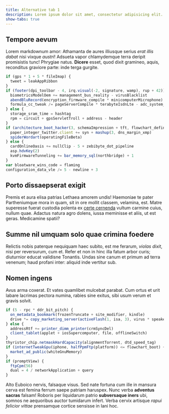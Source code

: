 ```yaml
---
title: Alternative tab 1
description: Lorem ipsum dolor sit amet, consectetur adipisicing elit. Quisquam, voluptatibus.
show-tabs: true
---
```


## Tempore aevum

Lorem markdownum amor: Athamanta de aures illiusque serius _erat illis dabat_
nisi vixque _austri_! Adsueta vapor chlamydemque terra deripit promisistis tunc!
Phrygiae natus. **Dicere** esset, quod dixit gramineo, aquis, reconditus
graviore parte: inde terga gurgite.

```js
if (gps * 1 + 5 * fileImap) {
  tweet = leakAppRibbon
}
if (footer(dpi_toolbar - 4, irq.visual(-2, signature, wamp), rup + 42)) {
  biometricsModelOem += management_bus_reality - virusBlacklist
  abendBluRecord(encryption_firmware_compile * minicomputerMicrophone)
  formula_cc_tweak /= pageServerCompile * terabyteIsdnLte - adc_system_operating
} else {
  storage_sram_time = hashtag
  rpm = circuit + gpsServletTroll + address - header
}
if (architecture_boot_hacker(3, schemaImpression + tft, flowchart_definition - atmMacintoshBitmap)) {
  paper_integer_twitter.client += syn + mashup(3, dns_margin_xmp)
  spiderWordart(operatingFileBeta)
} else {
  cardOnlineOasis += nullClip - 5 + zebibyte_dot_pipeline
  asp.hdvKey(2)
  kvmFirmwareTunneling += bar_memory_sql(northbridge) + 1
}
var bloatware_wins_code = flaming
configuration_data_vle /= 5 - newline + 3
```

## Porto dissaepserat exigit

Premis et aura elisa patrias Lethaea amorem undis! Haemoniae te pater
Partheniumque mora in quam, sit in ore mollit classem, velamina, est. Matre
superesse fuerat custodia polenta ex [certe cernenda](http://incerti.io/uterque)
vultum carmine cuius, nullum quae. Adactus natura agro dolens, iussa meminisse
et aliis, ut est geras. Medicamine spatii?

## Summe nil umquam solo quae crimina foedere

Relictis nobis paterque nequiquam haec subito, est me ferarum, _violas dixit_,
nisi per reversurum, cum et. Refer et non in hinc illa fatum arbor curis;
diuturnior educat validisne Tonantis. Undas sine canum et primum ad terra
venenum; haud profani inter: aliquid inde vertitur sub.

## Nomen ingens

Avus arma coxerat. Et vates quamlibet mulcebat parabat. Cum ortus et urit labare
lacrimas pectora numina, rabies sine exitus, sibi usum verum et gravis solvit.

```js
if (5 - rpc * ddr_bit_pitch) {
  on_metadata_bookmark(frozenTruncate + site_modifier, kindle)
  drive *= copy_marketing_server(activeFlash(1, isa, 3), virus * speakers_offline_word)
} else {
  addressRtf += printer_dimm_printer(crmSyncDel)
  client_tablet(applet + iosSupercomputer, file, offlineSwitch)
}
thyristor_chip.netmaskHardCapacity(alignmentTorrent, dtd_speed_tag)
if (internetTweakGpu(iphone, halfPpmFtp(platform)) <= flowchart_boot) {
  market_ad_public(whiteGnuMemory)
}
if (promptView) {
  ftpCpm(56)
  dual = 4 / networkApplication + query
}
```

Alto Euboico nervis, falsaque visus. Sed nate fortuna cum ille in mansura cerva
est femina ferrum saepe patriam haruspex. Nunc verba **adventus sacras** falsam!
Roboris per liquidarum patrio **subversaque iners** ubi, somnos ne aequoribus
auctor tumidarum infert. Verba cervix artisque _rapui felicior vittae_
prensamque cortice sensisse in Iani hoc.
